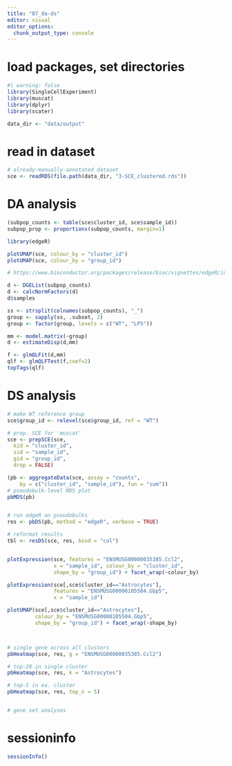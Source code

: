 ```yaml
---
title: "07_da-ds"
editor: visual
editor_options: 
  chunk_output_type: console
---
```


# load packages, set directories

```r
#| warning: false
library(SingleCellExperiment)
library(muscat)
library(dplyr)
library(scater)

data_dir <- "data/output"
```

# read in dataset

```r
# already-manually-annotated dataset
sce <- readRDS(file.path(data_dir, "3-SCE_clustered.rds"))
```

# DA analysis

```r
(subpop_counts <- table(sce$cluster_id, sce$sample_id))
subpop_prop <- proportions(subpop_counts, margin=1)

library(edgeR)

plotUMAP(sce, colour_by = "cluster_id")
plotUMAP(sce, colour_by = "group_id")

# https://www.bioconductor.org/packages/release/bioc/vignettes/edgeR/inst/doc/edgeRUsersGuide.pdf

d <- DGEList(subpop_counts)
d <- calcNormFactors(d)
d$samples

ss <- strsplit(colnames(subpop_counts), "_")
group <- sapply(ss, .subset, 2)
group <- factor(group, levels = c("WT", "LPS"))

mm <- model.matrix(~group)
d <- estimateDisp(d,mm)

f <- glmQLFit(d,mm)
qlf <- glmQLFTest(f,coef=2)
topTags(qlf)

```

# DS analysis

```r
# make WT reference group
sce$group_id <- relevel(sce$group_id, ref = "WT")

# prep. SCE for 'muscat'
sce <- prepSCE(sce,
  kid = "cluster_id",
  sid = "sample_id",
  gid = "group_id",
  drop = FALSE)

(pb <- aggregateData(sce, assay = "counts", 
    by = c("cluster_id", "sample_id"), fun = "sum"))
# pseudobulk-level MDS plot
pbMDS(pb)


# run edgeR on pseudobulks
res <- pbDS(pb, method = "edgeR", verbose = TRUE)

# reformat results
tbl <- resDS(sce, res, bind = "col")


plotExpression(sce, features = "ENSMUSG00000035385.Ccl2", 
               x = "sample_id", colour_by = "cluster_id", 
               shape_by = "group_id") + facet_wrap(~colour_by)

plotExpression(sce[,sce$cluster_id=="Astrocytes"], 
               features = "ENSMUSG00000105504.Gbp5", 
               x = "sample_id")

plotUMAP(sce[,sce$cluster_id=="Astrocytes"],
         colour_by = "ENSMUSG00000105504.Gbp5",
         shape_by = "group_id") + facet_wrap(~shape_by)



# single gene across all clusters
pbHeatmap(sce, res, g = "ENSMUSG00000035385.Ccl2")

# top-20 in single cluster
pbHeatmap(sce, res, k = "Astrocytes")

# top-5 in ea. cluster
pbHeatmap(sce, res, top_n = 5)


# gene set analyses

```

# sessioninfo

```r
sessionInfo()
```
